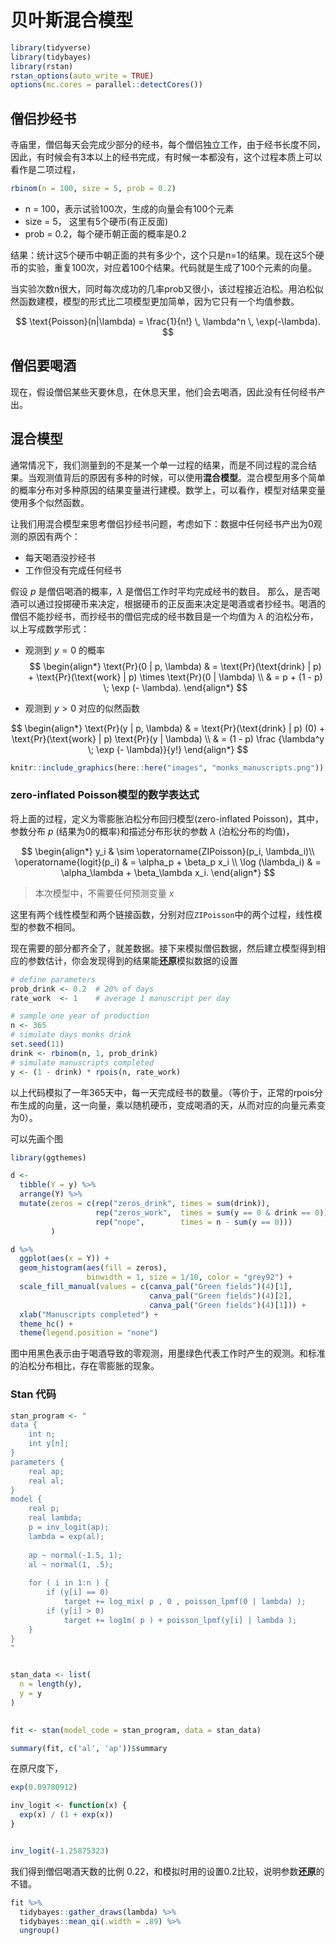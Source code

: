 # 贝叶斯混合模型 {#bayesian-mixtures}


```r
library(tidyverse)
library(tidybayes)
library(rstan)
rstan_options(auto_write = TRUE)
options(mc.cores = parallel::detectCores())
```



## 僧侣抄经书

寺庙里，僧侣每天会完成少部分的经书，每个僧侣独立工作，由于经书长度不同，因此，有时候会有3本以上的经书完成，有时候一本都没有，这个过程本质上可以看作是二项过程，


```r
rbinom(n = 100, size = 5, prob = 0.2)
```

- n    = 100，表示试验100次，生成的向量会有100个元素
- size = 5，  这里有5个硬币(有正反面)
- prob = 0.2，每个硬币朝正面的概率是0.2

结果：统计这5个硬币中朝正面的共有多少个，这个只是n=1的结果。现在这5个硬币的实验，重复100次，对应着100个结果。代码就是生成了100个元素的向量。




当实验次数n很大，同时每次成功的几率prob又很小，该过程接近泊松。用泊松似然函数建模，模型的形式比二项模型更加简单，因为它只有一个均值参数。

$$
\text{Poisson}(n|\lambda) = \frac{1}{n!} \, \lambda^n \,
\exp(-\lambda).
$$



## 僧侣要喝酒

现在，假设僧侣某些天要休息，在休息天里，他们会去喝酒，因此没有任何经书产出。



## 混合模型

通常情况下，我们测量到的不是某一个单一过程的结果，而是不同过程的混合结果。当观测值背后的原因有多种的时候，可以使用**混合模型**。混合模型用多个简单的概率分布对多种原因的结果变量进行建模。数学上，可以看作，模型对结果变量使用多个似然函数。



让我们用混合模型来思考僧侣抄经书问题，考虑如下：数据中任何经书产出为0观测的原因有两个：

- 每天喝酒没抄经书
- 工作但没有完成任何经书

假设 $p$ 是僧侣喝酒的概率，$\lambda$ 是僧侣工作时平均完成经书的数目。
那么，是否喝酒可以通过投掷硬币来决定，根据硬币的正反面来决定是喝酒或者抄经书。喝酒的僧侣不能抄经书，而抄经书的僧侣完成的经书数目是一个均值为 $\lambda$ 的泊松分布，以上写成数学形式：


- 观测到 $y = 0$ 的概率
$$
\begin{align*}
\text{Pr}(0 | p, \lambda) & = \text{Pr}(\text{drink} | p) + \text{Pr}(\text{work} | p) \times \text{Pr}(0 | \lambda) \\
                           & = p + (1 - p) \; \exp (- \lambda).
\end{align*}
$$



- 观测到 $y > 0$ 对应的似然函数

$$
\begin{align*}
\text{Pr}(y | p, \lambda) & = \text{Pr}(\text{drink} | p) (0) + \text{Pr}(\text{work} | p) \text{Pr}(y | \lambda) \\
                            & = (1 - p) \frac {\lambda^y \; \exp (- \lambda)}{y!}
\end{align*}
$$


```r
knitr::include_graphics(here::here("images", "monks_manuscripts.png"))
```


### zero-inflated Poisson模型的数学表达式

将上面的过程，定义为零膨胀泊松分布回归模型(zero-inflated Poisson)，其中，参数分布 $p$ (结果为0的概率)和描述分布形状的参数 $\lambda$ (泊松分布的均值)，

$$
\begin{align*}
y_i & \sim \operatorname{ZIPoisson}(p_i, \lambda_i)\\
\operatorname{logit}(p_i) & = \alpha_p + \beta_p x_i \\
\log (\lambda_i)          & = \alpha_\lambda + \beta_\lambda x_i.
\end{align*}
$$

> 本次模型中，不需要任何预测变量 $x$

这里有两个线性模型和两个链接函数，分别对应`ZIPoisson`中的两个过程，线性模型的参数不相同。



现在需要的部分都齐全了，就差数据。接下来模拟僧侣数据，然后建立模型得到相应的参数估计，你会发现得到的结果能**还原**模拟数据的设置


```r
# define parameters
prob_drink <- 0.2  # 20% of days
rate_work  <- 1    # average 1 manuscript per day

# sample one year of production
n <- 365
# simulate days monks drink
set.seed(11)
drink <- rbinom(n, 1, prob_drink)
# simulate manuscripts completed
y <- (1 - drink) * rpois(n, rate_work)
```


以上代码模拟了一年365天中，每一天完成经书的数量。（等价于，正常的rpois分布生成的向量，这一向量，乘以随机硬币，变成喝酒的天，从而对应的向量元素变为0）。




可以先画个图
```r
library(ggthemes)

d <-
  tibble(Y = y) %>%
  arrange(Y) %>% 
  mutate(zeros = c(rep("zeros_drink", times = sum(drink)),
                   rep("zeros_work",  times = sum(y == 0 & drink == 0)),
                   rep("nope",        times = n - sum(y == 0)))
         ) 

d %>% 
  ggplot(aes(x = Y)) +
  geom_histogram(aes(fill = zeros),
                 binwidth = 1, size = 1/10, color = "grey92") +
  scale_fill_manual(values = c(canva_pal("Green fields")(4)[1], 
                               canva_pal("Green fields")(4)[2], 
                               canva_pal("Green fields")(4)[1])) +
  xlab("Manuscripts completed") +
  theme_hc() +
  theme(legend.position = "none")
```

图中用黑色表示由于喝酒导致的零观测，用墨绿色代表工作时产生的观测。和标准的泊松分布相比，存在零膨胀的现象。


### Stan 代码

```r
stan_program <- "
data {
    int n;
    int y[n];
}
parameters {
    real ap;
    real al;
}
model {
    real p;
    real lambda;
    p = inv_logit(ap);
    lambda = exp(al);
    
    ap ~ normal(-1.5, 1);
    al ~ normal(1, .5);
    
    for ( i in 1:n ) {
        if (y[i] == 0)
            target += log_mix( p , 0 , poisson_lpmf(0 | lambda) );
        if (y[i] > 0)
            target += log1m( p ) + poisson_lpmf(y[i] | lambda );
    }
}
"


stan_data <- list(
  n = length(y),
  y = y
) 
  

fit <- stan(model_code = stan_program, data = stan_data)
```




```r
summary(fit, c('al', 'ap'))$summary
```

在原尺度下，
```r
exp(0.09780912)
```


```r
inv_logit <- function(x) {
  exp(x) / (1 + exp(x))
}


inv_logit(-1.25875323)
```

我们得到僧侣喝酒天数的比例 0.22，和模拟时用的设置0.2比较，说明参数**还原**的不错。



```r
fit %>%
  tidybayes::gather_draws(lambda) %>%
  tidybayes::mean_qi(.width = .89) %>% 
  ungroup()
```
